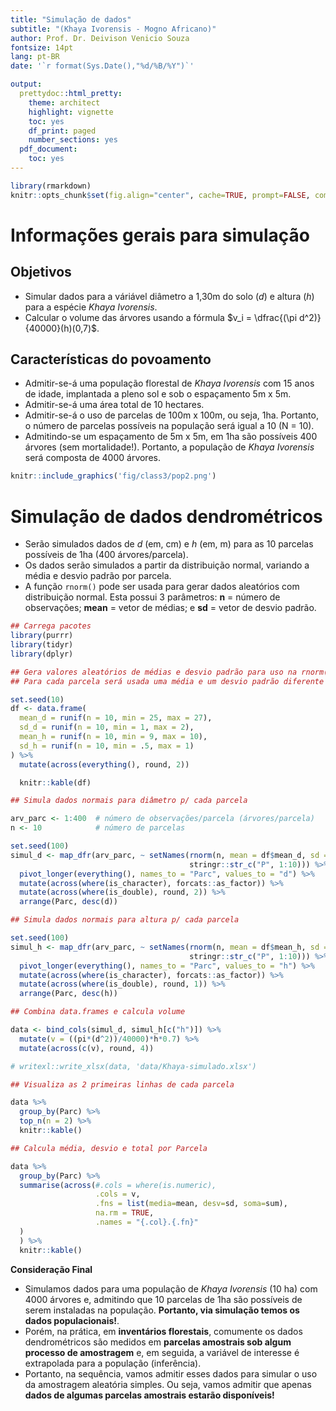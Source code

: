 ```yaml
---
title: "Simulação de dados"
subtitle: "(Khaya Ivorensis - Mogno Africano)"
author: Prof. Dr. Deivison Venicio Souza
fontsize: 14pt
lang: pt-BR
date: '`r format(Sys.Date(),"%d/%B/%Y")`'

output:
  prettydoc::html_pretty:
    theme: architect
    highlight: vignette
    toc: yes
    df_print: paged
    number_sections: yes
  pdf_document:
    toc: yes
---
```


```r
library(rmarkdown)
knitr::opts_chunk$set(fig.align="center", cache=TRUE, prompt=FALSE, comment = NA, eval = TRUE)
```


# Informações gerais para simulação

## Objetivos

- Simular dados para a váriável diâmetro a 1,30m do solo ($d$) e altura ($h$) para a espécie *Khaya Ivorensis*.
- Calcular o volume das árvores usando a fórmula $v_i = \dfrac{(\pi d^2)}{40000}(h)(0,7)$.

## Características do povoamento

- Admitir-se-á uma população florestal de *Khaya Ivorensis* com 15 anos de idade, implantada a pleno sol e sob o espaçamento 5m x 5m.
- Admitir-se-á uma área total de 10 hectares.
- Admitir-se-á o uso de parcelas de 100m x 100m, ou seja, 1ha. Portanto, o número de parcelas possíveis na população será igual a 10 (N = 10).
- Admitindo-se um espaçamento de 5m x 5m, em 1ha são possíveis 400 árvores (sem mortalidade!). Portanto, a população de *Khaya Ivorensis* será composta de 4000 árvores.

```r
knitr::include_graphics('fig/class3/pop2.png')
```

# Simulação de dados dendrométricos

- Serão simulados dados de $d$ (em, cm) e $h$ (em, m) para as 10 parcelas possíveis de 1ha (400 árvores/parcela).
- Os dados serão simulados a partir da distribuição normal, variando a média e desvio padrão por parcela.
- A função `rnorm()` pode ser usada para gerar dados aleatórios com distribuição normal. Esta possui 3 parâmetros: **n** = número de observações; **mean** = vetor de médias; e **sd** = vetor de desvio padrão.

```r
## Carrega pacotes
library(purrr)
library(tidyr)
library(dplyr)
```


```r
## Gera valores aleatórios de médias e desvio padrão para uso na rnorm()
## Para cada parcela será usada uma média e um desvio padrão diferente

set.seed(10)
df <- data.frame(
  mean_d = runif(n = 10, min = 25, max = 27),
  sd_d = runif(n = 10, min = 1, max = 2),
  mean_h = runif(n = 10, min = 9, max = 10),
  sd_h = runif(n = 10, min = .5, max = 1)
) %>% 
  mutate(across(everything(), round, 2))

  knitr::kable(df)
```


```r
## Simula dados normais para diâmetro p/ cada parcela

arv_parc <- 1:400  # número de observações/parcela (árvores/parcela)
n <- 10            # número de parcelas

set.seed(100)
simul_d <- map_dfr(arv_parc, ~ setNames(rnorm(n, mean = df$mean_d, sd = df$sd_d),
                                        stringr::str_c("P", 1:10))) %>%
  pivot_longer(everything(), names_to = "Parc", values_to = "d") %>%
  mutate(across(where(is_character), forcats::as_factor)) %>%
  mutate(across(where(is_double), round, 2)) %>%
  arrange(Parc, desc(d))
```


```r
## Simula dados normais para altura p/ cada parcela

set.seed(100)
simul_h <- map_dfr(arv_parc, ~ setNames(rnorm(n, mean = df$mean_h, sd = df$sd_h),
                                        stringr::str_c("P", 1:10))) %>%
  pivot_longer(everything(), names_to = "Parc", values_to = "h") %>%
  mutate(across(where(is_character), forcats::as_factor)) %>%
  mutate(across(where(is_double), round, 1)) %>%
  arrange(Parc, desc(h))
```


```r
## Combina data.frames e calcula volume

data <- bind_cols(simul_d, simul_h[c("h")]) %>%
  mutate(v = ((pi*(d^2))/40000)*h*0.7) %>% 
  mutate(across(c(v), round, 4))

# writexl::write_xlsx(data, 'data/Khaya-simulado.xlsx')
```


```r
## Visualiza as 2 primeiras linhas de cada parcela

data %>%
  group_by(Parc) %>%
  top_n(n = 2) %>% 
  knitr::kable()
```


```r
## Calcula média, desvio e total por Parcela

data %>%
  group_by(Parc) %>%
  summarise(across(#.cols = where(is.numeric),
                   .cols = v,
                   .fns = list(media=mean, desv=sd, soma=sum),
                   na.rm = TRUE,
                   .names = "{.col}.{.fn}"
  )
  ) %>% 
  knitr::kable()
```

**Consideração Final**

- Simulamos dados para uma população de *Khaya Ivorensis* (10 ha) com 4000 árvores e, admitindo que 10 parcelas de 1ha são possíveis de serem instaladas na população. **Portanto, via simulação temos os dados populacionais!**.
- Porém, na prática, em **inventários florestais**, comumente os dados dendrométricos são medidos em **parcelas amostrais sob algum processo de amostragem** e, em seguida, a variável de interesse é extrapolada para a população (inferência).
- Portanto, na sequência, vamos admitir esses dados para simular o uso da amostragem aleatória simples. Ou seja, vamos admitir que apenas **dados de algumas parcelas amostrais estarão disponíveis!**

